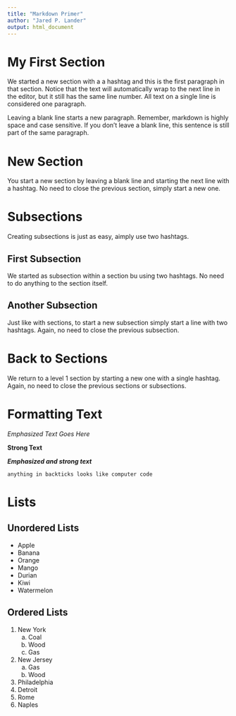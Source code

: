 ```yaml
---
title: "Markdown Primer"
author: "Jared P. Lander"
output: html_document
---
```


# My First Section

We started a new section with a a hashtag and this is the first paragraph in that section. Notice that the text will automatically wrap to the next line in the editor, but it still has the same line number. All text on a single line is considered one paragraph.

Leaving a blank line starts a new paragraph. Remember, markdown is highly space and case sensitive.
If you don't leave a blank line, this sentence is still part of the same paragraph.

# New Section

You start a new section by leaving a blank line and starting the next line with a hashtag. No need to close the previous section, simply start a new one.

# Subsections

Creating subsections is just as easy, aimply use two hashtags.

## First Subsection

We started as subsection within a section bu using two hashtags. No need to do anything to the section itself.

## Another Subsection

Just like with sections, to start a new subsection simply start a line with two hashtags. Again, no need to close the previous subsection.

# Back to Sections

We return to a level 1 section by starting a new one with a single hashtag. Again, no need to close the previous sections or subsections.

# Formatting Text

_Emphasized Text Goes Here_

__Strong Text__

___Emphasized and strong text___

`anything in backticks looks like computer code`

# Lists

## Unordered Lists

- Apple
- Banana
- Orange
- Mango
- Durian
- Kiwi
- Watermelon

## Ordered Lists

1. New York
    a. Coal
    a. Wood
    a. Gas
1. New Jersey
    a. Gas
    a. Wood
1. Philadelphia
1. Detroit
1. Rome
1. Naples